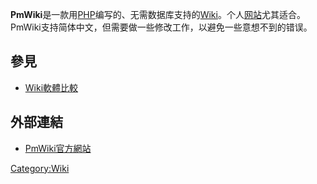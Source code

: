 {{Expand language|1=en|time=2020-10-01T11:26:59+00:00}}
{{noteTA|G1=IT}}

'''PmWiki'''是一款用[[PHP|PHP]]编写的、无需数据库支持的[[Wiki|Wiki]]。个人[[网站|网站]]尤其适合。PmWiki支持简体中文，但需要做一些修改工作，以避免一些意想不到的错误。

==參見==
*[[Wiki軟體比較|Wiki軟體比較]]

== 外部連結 ==
*[http://www.pmichaud.com/wiki/PmWiki/PmWiki PmWiki官方網站]{{Wayback|url=http://www.pmichaud.com/wiki/PmWiki/PmWiki |date=20030605134328 }}

{{software-stub}}
[[Category:Wiki|Category:Wiki]]